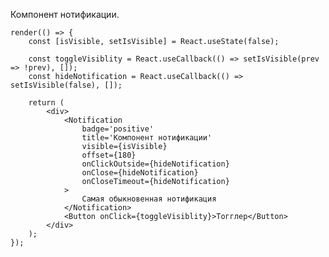 Компонент нотификации.

```tsx live
render(() => {
    const [isVisible, setIsVisible] = React.useState(false);

    const toggleVisiblity = React.useCallback(() => setIsVisible(prev => !prev), []);
    const hideNotification = React.useCallback(() => setIsVisible(false), []);

    return (
        <div>
            <Notification
                badge='positive'
                title='Компонент нотификации'
                visible={isVisible}
                offset={180}
                onClickOutside={hideNotification}
                onClose={hideNotification}
                onCloseTimeout={hideNotification}
            >
                Самая обыкновенная нотификация
            </Notification>
            <Button onClick={toggleVisiblity}>Тогглер</Button>
        </div>
    );
});
```
